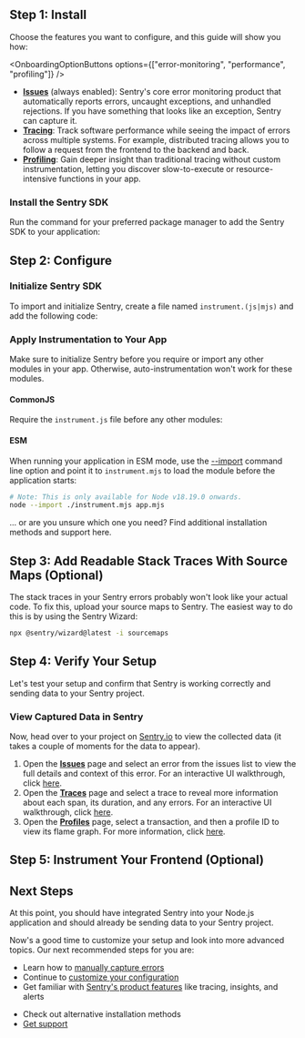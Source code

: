 <PlatformContent includePath="getting-started-prerequisites" />

## Step 1: Install

Choose the features you want to configure, and this guide will show you how:

<OnboardingOptionButtons
  options={["error-monitoring", "performance", "profiling"]}
/>

<Expandable title="Want to learn more about these features?">

- [**Issues**](/product/issues) (always enabled): Sentry's core error monitoring product that automatically reports errors,
  uncaught exceptions, and unhandled rejections. If you have something that
  looks like an exception, Sentry can capture it.
- [**Tracing**](/product/tracing): Track software performance while seeing the
  impact of errors across multiple systems. For example, distributed tracing
  allows you to follow a request from the frontend to the backend and back.
- [**Profiling**](/product/explore/profiling/): Gain deeper insight than traditional tracing without custom instrumentation, letting you discover slow-to-execute or resource-intensive functions in your app.

</Expandable>

### Install the Sentry SDK

Run the command for your preferred package manager to add the Sentry SDK to your application:

<PlatformContent includePath="getting-started-install" />

## Step 2: Configure

### Initialize Sentry SDK

To import and initialize Sentry, create a file named `instrument.(js|mjs)` and add the following code:

<PlatformContent includePath="getting-started-config" />

### Apply Instrumentation to Your App

Make sure to initialize Sentry before you require or import any other modules in your app. Otherwise, auto-instrumentation won't work for these modules.

#### CommonJS

Require the `instrument.js` file before any other modules:

<PlatformContent includePath="getting-started-use" />

#### ESM

When running your application in ESM mode, use the [--import](https://nodejs.org/api/cli.html#--importmodule) command line option and point it to `instrument.mjs` to load the module before the application starts:

```bash
# Note: This is only available for Node v18.19.0 onwards.
node --import ./instrument.mjs app.mjs
```

<Alert level="info" title="Looking for alternative installation methods?">

... or are you unsure which one you need? Find additional installation methods and support <PlatformLink to="/install">here</PlatformLink>.

</Alert>

## Step 3: Add Readable Stack Traces With Source Maps (Optional)

The stack traces in your Sentry errors probably won't look like your actual code. To fix this, upload your source maps to Sentry.
The easiest way to do this is by using the Sentry Wizard:

```bash
npx @sentry/wizard@latest -i sourcemaps
```

## Step 4: Verify Your Setup

Let's test your setup and confirm that Sentry is working correctly and sending data to your Sentry project.

<PlatformContent includePath="getting-started-verify" />

### View Captured Data in Sentry

Now, head over to your project on [Sentry.io](https://sentry.io/) to view the collected data (it takes a couple of moments for the data to appear).

<Expandable title="Need help locating the captured errors in your Sentry project?">

1. Open the [**Issues**](https://sentry.io/orgredirect/organizations/:orgslug/issues) page and select an error from the issues list to view the full details and context of this error. For an interactive UI walkthrough, click [here](/product/sentry-basics/integrate-frontend/generate-first-error/#ui-walkthrough).
2. Open the [**Traces**](https://sentry.io/orgredirect/organizations/:orgslug/traces) page and select a trace to reveal more information about each span, its duration, and any errors. For an interactive UI walkthrough, click [here](/product/sentry-basics/distributed-tracing/generate-first-error/#ui-walkthrough).
3. Open the [**Profiles**](https://sentry.io/orgredirect/organizations/:orgslug/profiling) page, select a transaction, and then a profile ID to view its flame graph. For more information, click [here](/product/explore/profiling/profile-details/).

</Expandable>

## Step 5: Instrument Your Frontend (Optional)

<PlatformContent includePath="getting-started-instrument-other-end" />

## Next Steps

At this point, you should have integrated Sentry into your Node.js application and should already be sending data to your Sentry project.

Now's a good time to customize your setup and look into more advanced topics.
Our next recommended steps for you are:

- Learn how to [manually capture errors](/platforms/javascript/guides/node/usage/)
- Continue to [customize your configuration](/platforms/javascript/guides/node/configuration/)
- Get familiar with [Sentry's product features](/product) like tracing, insights, and alerts

<Expandable permalink={false} title="Are you having problems setting up the SDK?">

- Check out alternative <PlatformLink to="/install">installation methods</PlatformLink>
- [Get support](https://sentry.zendesk.com/hc/en-us/)

</Expandable>

